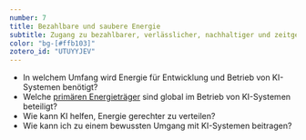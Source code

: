```yaml
---
number: 7
title: Bezahlbare und saubere Energie
subtitle: Zugang zu bezahlbarer, verlässlicher, nachhaltiger und zeitgemäßer Energie für alle sichern.
color: "bg-[#ffb103]"
zotero_id: "UTUYYJEV"
---
```


- In welchem Umfang wird Energie für Entwicklung und Betrieb von KI-Systemen benötigt?
- Welche [primären Energieträger](https://de.wikipedia.org/wiki/Energietr%C3%A4ger) sind global im Betrieb von KI-Systemen beteiligt?
- Wie kann KI helfen, Energie gerechter zu verteilen?
- Wie kann ich zu einem bewussten Umgang mit KI-Systemen beitragen?